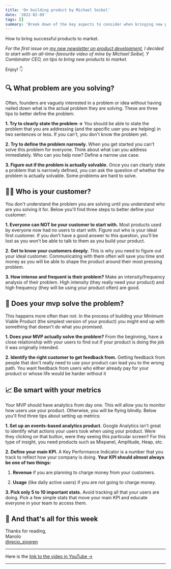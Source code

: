 ```yaml
---
title: 'On building product by Michael Seibel'
date: '2022-02-09'
tags: []
summary: 'Break down of the key aspects to consider when bringing new products to market by Y Combinator CEO, Michael Seibel'
---
```


<p className="text-2xl">How to bring successful products to market.</p>

_For the first issue on [my new newsletter on product development](https://www.getrevue.co/profile/recio_sjogren), I decided to start with an all-time-favourite video of mine by Michael Seibel, Y Combinator CEO, on tips to bring new products to market._

Enjoy! 👇

## 🔍 What problem are you solving?

Often, founders are vaguely interested in a problem or idea without having nailed down what is the actual problem they are solving. These are three tips to better define the problem:

**1. Try to clearly state the problem →** You should be able to state the problem that you are addressing (and the specific user you are helping) in two sentences or less. If you can't, you don't know the problem yet.

**2. Try to define the problem narrowly.** When you get started you can't solve this problem for everyone. Think about what can you address immediately. Who can you help now? Define a narrow use case.

**3. Figure out if the problem is actually solvable.** Once you can clearly state a problem that is narrowly defined, you can ask the question of whether the problem is actually solvable. Some problems are hard to solve.

## 🦸🏻 Who is your customer?

You don't understand the problem you are solving until you understand who are you solving it for. Below you'll find three steps to better define your customer:

**1. Everyone can NOT be your customer to start with.** Most products used by everyone now had no users to start with. Figure out who is your ideal first customer. If you don’t have a good answer to this question, you’ll be lost as you won't be able to talk to them as you build your product.

**2. Get to know your customers deeply.** This is why you need to figure out your ideal customer. Communicating with them often will save you time and money as you will be able to shape the product around their most pressing problem.

**3. How intense and frequent is their problem?** Make an intensity/frequency analysis of their problem. High intensity (they really need your product) and high frequency (they will be using your product often) are good.

## 🤩 Does your mvp solve the problem?

This happens more often than not. In the process of building your Minimum Viable Product (the simplest version of your product) you might end up with something that doesn't do what you promised.

**1. Does your MVP actually solve the problem?** From the beginning, have a close relationship with your users to find out if your product is doing the job it was originally intended.

**2. Identify the right customer to get feedback from.** Getting feedback from people that don't really need to use your product can lead you to the wrong path. You want feedback from users who either already pay for your product or whose life would be harder without it

## 📈 Be smart with your metrics

Your MVP should have analytics from day one. This will allow you to monitor how users use your product. Otherwise, you will be flying blindly. Below you'll find three tips about setting up metrics:

**1. Set up an events-based analytics product.** Google Analytics isn't great to identify what actions your users took when using your product. Were they clicking on that button, were they seeing this particular screen? For this type of insight, you need products such as Mixpanel, Amplitude, Heap, etc.

**2. Define your main KPI.** A Key Performance Indicator is a number that you track to reflect how your company is doing. **Your KPI should almost always be one of two things:**

1. **Revenue** if you are planning to charge money from your customers.

2. **Usage** (like daily active users) if you are not going to charge money.

**3. Pick only 5 to 10 important stats.** Avoid tracking all that your users are doing. Pick a few simple stats that move your main KPI and educate everyone in your team to access them.

## 🤗 And that's all for this week

Thanks for reading,  
Manolo  
[@recio_sjogren](https://twitter.com/recio_sjogren)

---

Here is the [link to the video in YouTube →](https://www.youtube.com/watch?v=C27RVio2rOs)

---
